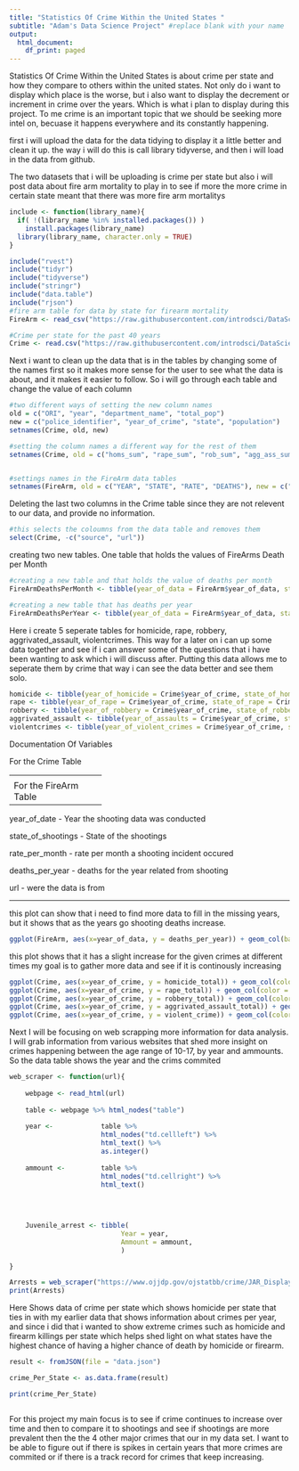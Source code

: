 ```yaml
---
title: "Statistics Of Crime Within the United States "
subtitle: "Adam's Data Science Project" #replace blank with your name
output:
  html_document:
    df_print: paged
---
```


Statistics Of Crime Within the United States is about crime per state and how they compare to others within the united states. Not only do i want to display which place is the worse, but i also want to display the decrement or increment in crime over the years. Which is what i plan to display during this project. To me crime is an important topic that we should be seeking more intel on, becuase it happens everywhere and its constantly happening.

first i will upload the data for the data tidying to display it a little better and clean it up.
the way i will do this is call library tidyverse, and then i will load in the data from github.

The two datasets that i will be uploading is crime per state but also i will post data about fire arm mortality to play in to see if more the more crime in certain state meant that there was more fire arm mortalitys
```r
include <- function(library_name){
  if( !(library_name %in% installed.packages()) )
    install.packages(library_name)
  library(library_name, character.only = TRUE)
}

include("rvest")
include("tidyr")
include("tidyverse")
include("stringr")
include("data.table")
include("rjson")
#fire arm table for data by state for firearm mortality
FireArm <- read_csv("https://raw.githubusercontent.com/introdsci/DataScience-AdamGonzalezJr/master/Firearm%20Mortality%20by%20State.csv")

#Crime per state for the past 40 years
Crime <- read.csv("https://raw.githubusercontent.com/introdsci/DataScience-AdamGonzalezJr/master/ucr_crime_1975_2015.csv")

```

Next i want to clean up the data that is in the tables by changing some of the names first so it makes more sense for the user to see what the data is about, and it makes it easier to follow. So i will go through each table and change the value of each column

```r

#two different ways of setting the new column names
old = c("ORI", "year", "department_name", "total_pop")
new = c("police_identifier", "year_of_crime", "state", "population")
setnames(Crime, old, new)

#setting the column names a different way for the rest of them 
setnames(Crime, old = c("homs_sum", "rape_sum", "rob_sum", "agg_ass_sum") , new = c("homicide_total", "rape_total", "robbery_total", "aggrivated_assault_total"))


#settings names in the FireArm data tables
setnames(FireArm, old = c("YEAR", "STATE", "RATE", "DEATHS"), new = c("year_of_data", "state_of_shootings", "rate_per_month", "deaths_per_year"))

```

Deleting the last two columns in the Crime table since they are not relevent to our data, and provide no information.

```r

#this selects the coloumns from the data table and removes them
select(Crime, -c("source", "url"))

```


creating two new tables. One table that holds the values of FireArms Death per Month

```r

#creating a new table and that holds the value of deaths per month
FireArmDeathsPerMonth <- tibble(year_of_data = FireArm$year_of_data, state_of_shootings = FireArm$state_of_shootings, rate_per_month = FireArm$rate_per_month)

#creating a new table that has deaths per year
FireArmDeathsPerYear <- tibble(year_of_data = FireArm$year_of_data, state_of_shootings = FireArm$state_of_shootings, rate_per_year = FireArm$deaths_per_year)
```


Here i create 5 seperate tables for homicide, rape, robbery, aggrivated_assault, violentcrimes. This way for a later on i can up some data together and see if i can answer some of the questions that i have been wanting to ask which i will discuss after. Putting this data allows me to seperate them by crime that way i can see the data better and see them solo. 
```r
homicide <- tibble(year_of_homicide = Crime$year_of_crime, state_of_homicide = Crime$state, total_homicides = Crime$homicide_total)
rape <- tibble(year_of_rape = Crime$year_of_crime, state_of_rape = Crime$state, rape_total = Crime$rape_total)
robbery <- tibble(year_of_robbery = Crime$year_of_crime, state_of_robbery = Crime$state, robbery_total = Crime$robbery_total)
aggrivated_assault <- tibble(year_of_assaults = Crime$year_of_crime, state_of_assaults = Crime$state, assault_total = Crime$aggrivated_assault_total)
violentcrimes <- tibble(year_of_violent_crimes = Crime$year_of_crime, state_of_violent_crimes = Crime$state, violent_crime_total = Crime$violent_crime)

```

Documentation Of Variables
<p>
For the Crime Table
</p>
<p>
-------------------
</p>
<p>
Police_Identifer - Is used apart of this data because it allows the police to identify which place they are talking about
<p>
Year_of_crime - allows people to see what year these crimes took place
</p>
<p>
state - allows people to see what state these crimes took place in and the year_of_crime allows the people to see the year and state that these crimes were commited
</p>
<p>
population - allows the viewer to see on that given year what was the population of the given state
</p>
<p>
homicide_total - allows the viewer to see the total number of homicides for that given year and state
</p>
<p>
rape_total - allows the viewer to see the total number of victims that were raped for that given year and state
</p>
<p>
robbery_total - allows the viewer to see the total number of robberies commited for that given year and state
</p>
<p>
aggrivated_assault_total - allows the viewer to see the total number of aggrivated assaults for that given year and state
</p>
<p>
violent_crimes - allows the viewer to see the total number of violent crimes commited for that given year and state
</p>
<p>
violent_per_100k - allows the viewer to see the rate per 100k of violent crimes per year are commited so out of every 100k people what are the chances.
</p>
<p>
homs_per_100k - allows the viewer to see the rate per 100k of homicide crimes per year are commited so out of every 100k people what are the chances.
</p>
<p>
rape_per_100k - allows the viewer to see the rate per 100k of rape crimes per year are commited so out of every 100k people what are the chances.
</p>
<p>
rob_per_100k - allows the viewer to see the rate per 100k of robbery crimes per year are commited so out of every 100k people what are the chances.
</p>
<p>
ass_ass_per_100k - allows the viewer to see the rate per 100k of aggrivated assaults crimes per year are commited so out of every 100k people what are the chances.
</p>
<p>
-----------------------
</p>
<p>

For the FireArm Table
</p>
<p>
----------------------
</p>
<p>
year_of_date - Year the shooting data was conducted
</p>
<p>
state_of_shootings - State of the shootings
</p>
<p>
rate_per_month - rate per month a shooting incident occured
</p>
<p>
deaths_per_year - deaths for the year related from shooting 
</p>
<p>
url - were the data is from
</p>
<p>


------------------------
</p>
this plot can show that i need to find more data to fill in the missing years, but it shows that as the years go shooting deaths increase.
```r
ggplot(FireArm, aes(x=year_of_data, y = deaths_per_year)) + geom_col(bandwidth = 1)

```

this plot shows that it has a slight increase for the given crimes at different times my goal is to gather more data and see if it is continously increasing
```r
ggplot(Crime, aes(x=year_of_crime, y = homicide_total)) + geom_col(color = 'red')
ggplot(Crime, aes(x=year_of_crime, y = rape_total)) + geom_col(color = 'blue')
ggplot(Crime, aes(x=year_of_crime, y = robbery_total)) + geom_col(color = 'green')
ggplot(Crime, aes(x=year_of_crime, y = aggrivated_assault_total)) + geom_col(color = 'pink')
ggplot(Crime, aes(x=year_of_crime, y = violent_crime)) + geom_col(color = 'yellow')
```


Next I will be focusing on web scrapping more information for data analysis. I will grab information from various websites that shed more insight on crimes happening between the age range of 10-17, by year and ammounts. So the data table shows the year and the crims commited 

```r
web_scraper <- function(url){
  
    webpage <- read_html(url)
    
    table <- webpage %>% html_nodes("table")
    
    year <-            table %>%
                       html_nodes("td.cellleft") %>%
                       html_text() %>%
                       as.integer()
    
    ammount <-         table %>%
                       html_nodes("td.cellright") %>%
                       html_text()
    

    
        
    Juvenile_arrest <- tibble(
                            Year = year,
                            Ammount = ammount,
                            )

}

Arrests = web_scraper("https://www.ojjdp.gov/ojstatbb/crime/JAR_Display.asp?ID=qa05200&selOffenses=1&text=yes")
print(Arrests)
```

Here Shows data of crime per state which shows homicide per state that ties in with my earlier data that shows information about crimes per year, and since i did that i wanted to show extreme crimes such as homicide and firearm killings per state which helps shed light on what states have the highest chance of having a higher chance of death by homicide or firearm.
```r

result <- fromJSON(file = "data.json")

crime_Per_State <- as.data.frame(result)

print(crime_Per_State)
```

```r

```



For this project my main focus is to see if crime continues to increase over time and then to compare it to shootings and see if shootings are more prevalent then the the 4 other major crimes that our in my data set. I want to be able to figure out if there is spikes in certain years that more crimes are commited or if there is a track record for crimes that keep increasing.
